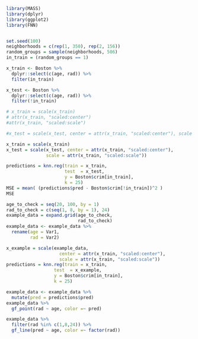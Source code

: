 ```r
library(MASS)
library(dplyr)
library(ggplot2)
library(FNN)
```

```r

```

```r
set.seed(100)
neighborhoods = c(rep(1, 350), rep(2, 156))
random_groups = sample(neighborhoods, 506)
in_train = (random_groups == 1)

x_train <- Boston %>%
  dplyr::select(c(age, rad)) %>%
  filter(in_train)

x_test <- Boston %>%
  dplyr::select(c(age, rad)) %>%
  filter(!in_train)
```

```r
# x_train = scale(x_train)
# attr(x_train, "scaled:center")
#attr(x_train, "scaled:scale")

#x_test = scale(x_test, center = attr(x_train, "scaled:center"), scale = attr(x_train, "scaled:scale"))
```
```r
x_train = scale(x_train)
x_test = scale(x_test, center = attr(x_train, "scaled:center"), 
               scale = attr(x_train, "scaled:scale"))
```

```r
predictions = knn.reg(train = x_train, 
                      test  = x_test,
                      y = Boston$crim[in_train],
                      k = 25)
MSE = mean( (predictions$pred - Boston$crim[!in_train])^2 )
MSE
```

```r
age_to_check = seq(20, 100, by = 1)
rad_to_check = c(seq(1, 8, by = 1), 24)
example_data = expand.grid(age_to_check, 
                           rad_to_check)
example_data <- example_data %>%
  rename(age = Var1,
         rad = Var2)

x_example = scale(example_data, 
                    center = attr(x_train, "scaled:center"),
                    scale = attr(x_train, "scaled:scale"))
predictions = knn.reg(train = x_train, 
                  test  = x_example,
                  y = Boston$crim[in_train],
                  k = 25)
```

```r
example_data <- example_data %>%
  mutate(pred = predictions$pred)
example_data %>%
  gf_point(rad ~ age, color =~ pred)
```

```r
example_data %>%
  filter(rad %in% c(1,8,24)) %>%
  gf_line(pred ~ age, color =~ factor(rad))
```





